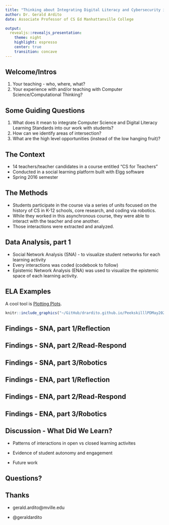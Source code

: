 ```yaml
---
title: "Thinking about Integrating Digital Literacy and Cybersecurity into Grades K-12"
author: Dr. Gerald Ardito
date: Associate Professor of CS Ed Manhattanville College

output:
  revealjs::revealjs_presentation:
    theme: night
    highlight: espresso
    center: true
    transition: concave
---
```


## Welcome/Intros
   
1. Your teaching - who, where, what?
2. Your experience with and/or teaching with Computer Science/Computational Thinking?

## Some Guiding Questions
   
1. What does it mean to integrate Computer Science and Digital Literacy Learning Standards into our work with students?
2. How can we identify areas of intersection?
3. What are the high level opportunities (instead of the low hanging fruit)?

## The Context

- 14 teachers/teacher candidates in a course entitled "CS for Teachers"
- Conducted in a social learning platform built with Elgg software
- Spring 2016 semester


## The Methods
- Students participate in the course via a series of units focused on the history of CS in K-12 schools, core research, and coding via robotics.
- While they worked in this asynchronous course, they were able to interact with the teacher and one another.
- Those interactions were extracted and analyzed.

## Data Analysis, part 1
- Social Network Analysis (SNA) - to visualize student networks for each learning activity
- Every interactions was coded (codebook to follow)
- Epistemic Network Analysis (ENA) was used to visualize the epistemic space of each learning activity.

## ELA Examples
A cool tool is [Plotting Plots](https://plottingplots.com).

```r
knitr::include_graphics("~/GitHub/drardito.github.io/PeekskilllPDMay2021/img/BlackKids.png")
```

## Findings - SNA, part 1/Reflection




## Findings - SNA, part 2/Read-Respond



## Findings - SNA, part 3/Robotics



## Findings - ENA, part 1/Reflection


## Findings - ENA, part 2/Read-Respond



## Findings - ENA, part 3/Robotics



## Discussion - What Did We Learn?
- Patterns of interactions in open vs closed learning activites

- Evidence of student autonomy and engagement

- Future work



## Questions?

## Thanks
- gerald.ardito@mville.edu

- @geraldardito



